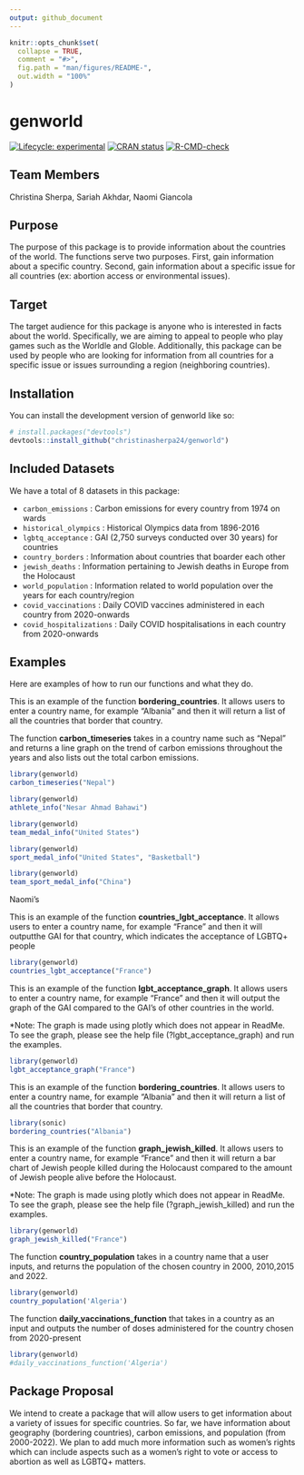 ```yaml
---
output: github_document
---
```


<!-- README.md is generated from README.Rmd. Please edit that file -->

```r
knitr::opts_chunk$set(
  collapse = TRUE,
  comment = "#>",
  fig.path = "man/figures/README-",
  out.width = "100%"
)
```

# genworld

<!-- badges: start -->
[![Lifecycle: experimental](https://img.shields.io/badge/lifecycle-experimental-orange.svg)](https://lifecycle.r-lib.org/articles/stages.html#experimental)
[![CRAN status](https://www.r-pkg.org/badges/version/genworld)](https://CRAN.R-project.org/package=genworld)
[![R-CMD-check](https://github.com/christinasherpa24/genworld/actions/workflows/R-CMD-check.yaml/badge.svg)](https://github.com/christinasherpa24/genworld/actions/workflows/R-CMD-check.yaml)
<!-- badges: end -->




## Team Members

Christina Sherpa, Sariah Akhdar, Naomi Giancola

## Purpose

The purpose of this package is to provide information about the countries of the world. The functions serve two purposes. First, gain information about a specific country. Second, gain information about a specific issue for all countries (ex: abortion access or environmental issues).

## Target

The target audience for this package is anyone who is interested in facts about the world. Specifically, we are aiming to appeal to people who play games such as the Worldle and Globle. Additionally, this package can be used by people who are looking for information from all countries for a specific issue or issues surrounding a region (neighboring countries). 

## Installation

You can install the development version of genworld like so:

``` r
# install.packages("devtools")
devtools::install_github("christinasherpa24/genworld")
```

## Included Datasets

We have a total of 8 datasets in this package: 

- `carbon_emissions` : Carbon emissions for every country from 1974 on wards
- `historical_olympics` : Historical Olympics data from 1896-2016
- `lgbtq_acceptance` : GAI (2,750 surveys conducted over 30 years) for countries
- `country_borders` : Information about countries that boarder each other
- `jewish_deaths` : Information pertaining to Jewish deaths in Europe from the Holocaust
- `world_population` : Information related to world population over the years for each country/region
- `covid_vaccinations` : Daily COVID vaccines administered in each country from 2020-onwards
- `covid_hospitalizations` : Daily COVID hospitalisations in each country from 2020-onwards 


## Examples

Here are examples of how to run our functions and what they do. 

This is an example of the function **bordering_countries**. It allows users to enter a country name, for example "Albania" and then it will return a list of all the countries that border that country.


The function **carbon_timeseries** takes in a country name such as "Nepal" and returns a line graph on the trend of carbon emissions throughout the years and also lists out the total carbon emissions.

```r
library(genworld)
carbon_timeseries("Nepal")
```


```r
library(genworld)
athlete_info("Nesar Ahmad Bahawi")
```


```r
library(genworld)
team_medal_info("United States")
```


```r
library(genworld)
sport_medal_info("United States", "Basketball")
```


```r
library(genworld)
team_sport_medal_info("China")
```

Naomi's

This is an example of the function **countries_lgbt_acceptance**. It allows users to enter a country name, for example "France" and then it will outputthe GAI for that country, which indicates the acceptance of LGBTQ+ people

```r
library(genworld)
countries_lgbt_acceptance("France")
```

This is an example of the function **lgbt_acceptance_graph**. It allows users to enter a country name, for example "France" and then it will output the graph of the GAI compared to the GAI's of other countries in the world. 

*Note: The graph is made using plotly which does not appear in ReadMe. To see the graph, please see the help file (?lgbt_acceptance_graph) and run the examples. 

```r
library(genworld)
lgbt_acceptance_graph("France")
```


This is an example of the function **bordering_countries**. It allows users to enter a country name, for example “Albania” and then it will return a list of all the countries that border that country.

```r
library(sonic)
bordering_countries("Albania")
```


This is an example of the function **graph_jewish_killed**. It allows users to enter a country name, for example "France" and then it will return a bar chart of Jewish people killed during the Holocaust compared to the amount of Jewish people alive before the Holocaust.

*Note: The graph is made using plotly which does not appear in ReadMe. To see the graph, please see the help file (?graph_jewish_killed) and run the examples. 

```r
library(genworld)
graph_jewish_killed("France")
```



The function **country_population** takes in a country name that a user inputs, and returns the population of the chosen country in 2000, 2010,2015 and 2022. 

```r
library(genworld)
country_population('Algeria')
```


The function **daily_vaccinations_function** that takes in a country as an input and outputs the number of doses administered for the country chosen from 2020-present 
```r
library(genworld)
#daily_vaccinations_function('Algeria')
```



## Package Proposal 

We intend to create a package that will allow users to get information about a variety of issues for specific countries. So far, we have information about geography (bordering countries), carbon emissions, and population (from 2000-2022). We plan to add much more information such as women's rights which can include aspects such as a women's right to vote or access to abortion as well as LGBTQ+ matters. 
